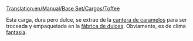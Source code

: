 [[Translation:en/Manual/Base Set/Cargos/Toffee]]

{{es/Carga| carga  = Caramelos
| imagen =en/ToffeeQuarry.png| producida =[[es/Manual/Base Set/Industries/Cantera de caramelos|Cantera de caramelos]]
| aceptada  =[[es/Manual/Base Set/Industries/Fábrica de dulces|Fábrica de dulces]]
}}
Esta carga, dura pero dulce, se extrae de la [[es/Manual/Base Set/Industries/Cantera de caramelos|cantera de caramelos]] para ser troceada y empaquetada en la [[es/Manual/Base Set/Industries/Fábrica de dulces|fábrica de dulces]]. Obviamente, es de clima [[es/Manual/Clima|fantasía]].